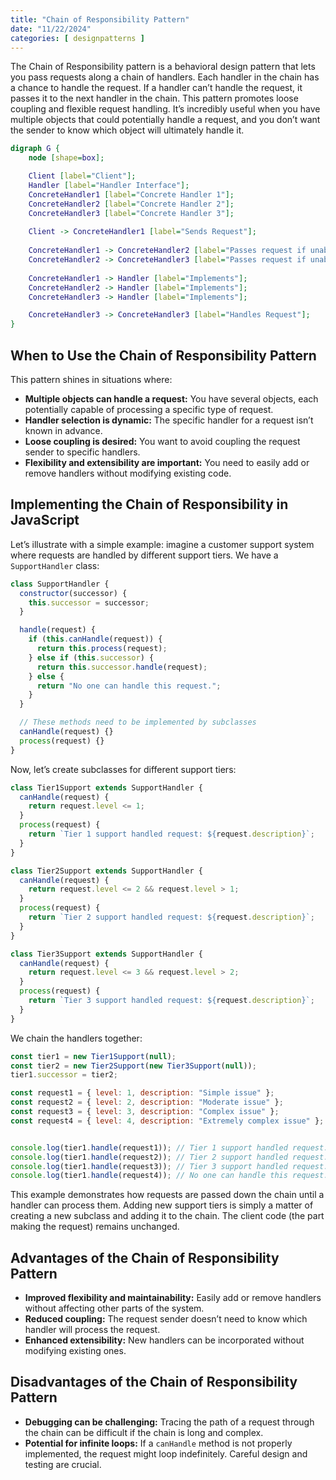 ```yaml
---
title: "Chain of Responsibility Pattern"
date: "11/22/2024"
categories: [ designpatterns ]
---
```


The Chain of Responsibility pattern is a behavioral design pattern that lets you pass requests along a chain of handlers.  Each handler in the chain has a chance to handle the request. If a handler can't handle the request, it passes it to the next handler in the chain. This pattern promotes loose coupling and flexible request handling.  It's incredibly useful when you have multiple objects that could potentially handle a request, and you don't want the sender to know which object will ultimately handle it.

```dot
digraph G {
    node [shape=box];

    Client [label="Client"];
    Handler [label="Handler Interface"];
    ConcreteHandler1 [label="Concrete Handler 1"];
    ConcreteHandler2 [label="Concrete Handler 2"];
    ConcreteHandler3 [label="Concrete Handler 3"];
    
    Client -> ConcreteHandler1 [label="Sends Request"];
    
    ConcreteHandler1 -> ConcreteHandler2 [label="Passes request if unable to handle"];
    ConcreteHandler2 -> ConcreteHandler3 [label="Passes request if unable to handle"];
    
    ConcreteHandler1 -> Handler [label="Implements"];
    ConcreteHandler2 -> Handler [label="Implements"];
    ConcreteHandler3 -> Handler [label="Implements"];

    ConcreteHandler3 -> ConcreteHandler3 [label="Handles Request"];
}

```

## When to Use the Chain of Responsibility Pattern

This pattern shines in situations where:

* **Multiple objects can handle a request:** You have several objects, each potentially capable of processing a specific type of request.
* **Handler selection is dynamic:** The specific handler for a request isn't known in advance.
* **Loose coupling is desired:** You want to avoid coupling the request sender to specific handlers.
* **Flexibility and extensibility are important:** You need to easily add or remove handlers without modifying existing code.


## Implementing the Chain of Responsibility in JavaScript

Let's illustrate with a simple example: imagine a customer support system where requests are handled by different support tiers.  We have a `SupportHandler` class:

```javascript
class SupportHandler {
  constructor(successor) {
    this.successor = successor;
  }

  handle(request) {
    if (this.canHandle(request)) {
      return this.process(request);
    } else if (this.successor) {
      return this.successor.handle(request);
    } else {
      return "No one can handle this request.";
    }
  }

  // These methods need to be implemented by subclasses
  canHandle(request) {}
  process(request) {}
}
```

Now, let's create subclasses for different support tiers:

```javascript
class Tier1Support extends SupportHandler {
  canHandle(request) {
    return request.level <= 1;
  }
  process(request) {
    return `Tier 1 support handled request: ${request.description}`;
  }
}

class Tier2Support extends SupportHandler {
  canHandle(request) {
    return request.level <= 2 && request.level > 1;
  }
  process(request) {
    return `Tier 2 support handled request: ${request.description}`;
  }
}

class Tier3Support extends SupportHandler {
  canHandle(request) {
    return request.level <= 3 && request.level > 2;
  }
  process(request) {
    return `Tier 3 support handled request: ${request.description}`;
  }
}
```

We chain the handlers together:

```javascript
const tier1 = new Tier1Support(null);
const tier2 = new Tier2Support(new Tier3Support(null));
tier1.successor = tier2;

const request1 = { level: 1, description: "Simple issue" };
const request2 = { level: 2, description: "Moderate issue" };
const request3 = { level: 3, description: "Complex issue" };
const request4 = { level: 4, description: "Extremely complex issue" };


console.log(tier1.handle(request1)); // Tier 1 support handled request: Simple issue
console.log(tier1.handle(request2)); // Tier 2 support handled request: Moderate issue
console.log(tier1.handle(request3)); // Tier 3 support handled request: Complex issue
console.log(tier1.handle(request4)); // No one can handle this request.
```

This example demonstrates how requests are passed down the chain until a handler can process them.  Adding new support tiers is simply a matter of creating a new subclass and adding it to the chain.  The client code (the part making the request) remains unchanged.


##  Advantages of the Chain of Responsibility Pattern

* **Improved flexibility and maintainability:** Easily add or remove handlers without affecting other parts of the system.
* **Reduced coupling:** The request sender doesn't need to know which handler will process the request.
* **Enhanced extensibility:** New handlers can be incorporated without modifying existing ones.


## Disadvantages of the Chain of Responsibility Pattern

* **Debugging can be challenging:** Tracing the path of a request through the chain can be difficult if the chain is long and complex.
* **Potential for infinite loops:**  If a `canHandle` method is not properly implemented, the request might loop indefinitely.  Careful design and testing are crucial.


